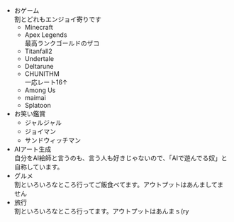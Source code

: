 - おゲーム<br/>割とどれもエンジョイ寄りです
    - Minecraft
    - Apex Legends<br/>最高ランクゴールドのザコ
    - Titanfall2
    - Undertale
    - Deltarune
    - CHUNITHM<br/>一応レート16↑
    - Among Us
    - maimai
    - Splatoon
- お笑い鑑賞
    - ジャルジャル
    - ジョイマン
    - サンドウィッチマン
- AIアート生成<br/>自分をAI絵師と言うのも、言う人も好きじゃないので、「AIで遊んでる奴」と自称しています。
- グルメ<br/>割といろいろなところ行ってご飯食べてます。アウトプットはあんましてません
- 旅行<br/>割といろいろなところ行ってます。アウトプットはあんまｓ(ry